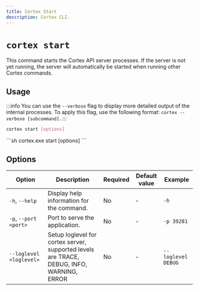 ```yaml
---
title: Cortex Start
description: Cortex CLI.
---
```



# `cortex start`

This command starts the Cortex API server processes.
If the server is not yet running, the server will automatically be started when running other Cortex commands. 

## Usage
:::info
You can use the `--verbose` flag to display more detailed output of the internal processes. To apply this flag, use the following format: `cortex --verbose [subcommand]`.
:::
<Tabs>
  <TabItem value="MacOs/Linux" label="MacOs/Linux">
  ```sh
  cortex start [options]
  ```
  </TabItem>
  <TabItem value="Windows" label="Windows">
  ```sh
  cortex.exe start [options]
  ```
  </TabItem>
</Tabs>


## Options

| Option                       | Description                               | Required | Default value | Example                       |
| ---------------------------- | ----------------------------------------- | -------- | ------------- | ----------------------------- |
| `-h`, `--help`               | Display help information for the command.  | No       | -             | `-h`                          |
| `-p`, `--port <port>`        | Port to serve the application.             | No       | -             | `-p 39281`                     |
| `--loglevel <loglevel>`        | Setup loglevel for cortex server, supported levels are TRACE, DEBUG, INFO, WARNING, ERROR             | No       | -             | `--loglevel DEBUG`    |

<!-- | `-a`, `--address <address>`  | Address to use.                            | No       | -             | `-a 192.168.1.1`              | -->
<!--| `--dataFolder <dataFolder>`  | Set the data folder directory             | No       | -             | `--dataFolder /path/to/data`  | -->
